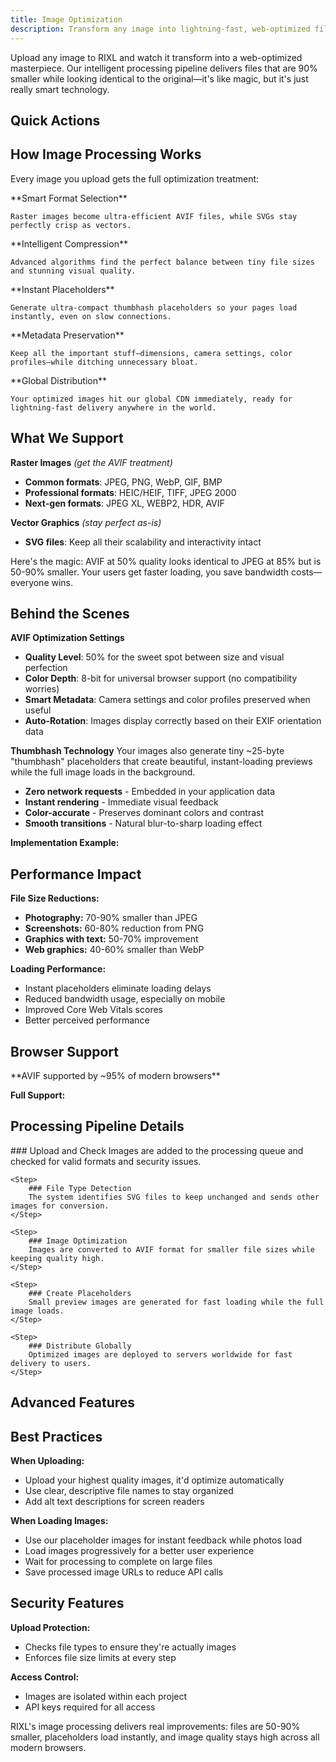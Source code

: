 ```yaml
---
title: Image Optimization
description: Transform any image into lightning-fast, web-optimized files. AVIF compression, smart placeholders, and global delivery—all automatic.
---
```



Upload any image to RIXL and watch it transform into a web-optimized masterpiece. Our intelligent processing pipeline delivers files that are 90% smaller while looking identical to the original—it's like magic, but it's just really smart technology.

## Quick Actions

<div className="grid gap-6 sm:grid-cols-2 lg:grid-cols-3">
  <InteractiveCard
    title="Upload Images"
    description="Start uploading and optimizing your images now."
    href="/docs/dashboard/media"
    icon="Upload"
  />
  <InteractiveCard
    title="API Integration"
    description="Integrate image optimization into your applications."
    href="/docs/api-reference"
    icon="Code"
  />
  <InteractiveCard
    title="Bulk Upload"
    description="Process multiple images efficiently with batch operations."
    href="/docs/uploads/bulk-uploads"
    icon="Archive"
  />
</div>

## How Image Processing Works

Every image you upload gets the full optimization treatment:

<Steps>
  <Step>
    **Smart Format Selection** 
    
    Raster images become ultra-efficient AVIF files, while SVGs stay perfectly crisp as vectors.
  </Step>
  <Step>
    **Intelligent Compression** 
    
    Advanced algorithms find the perfect balance between tiny file sizes and stunning visual quality.
  </Step>
  <Step>
    **Instant Placeholders** 
    
    Generate ultra-compact thumbhash placeholders so your pages load instantly, even on slow connections.
  </Step>
  <Step>
    **Metadata Preservation** 
    
    Keep all the important stuff—dimensions, camera settings, color profiles—while ditching unnecessary bloat.
  </Step>
  <Step>
    **Global Distribution** 
    
    Your optimized images hit our global CDN immediately, ready for lightning-fast delivery anywhere in the world.
  </Step>
</Steps>

## What We Support

**Raster Images** *(get the AVIF treatment)*
- **Common formats**: JPEG, PNG, WebP, GIF, BMP
- **Professional formats**: HEIC/HEIF, TIFF, JPEG 2000
- **Next-gen formats**: JPEG XL, WEBP2, HDR, AVIF

**Vector Graphics** *(stay perfect as-is)*
- **SVG files**: Keep all their scalability and interactivity intact

<Callout type="info" title="The AVIF Advantage">
  Here's the magic: AVIF at 50% quality looks identical to JPEG at 85% but is 50-90% smaller. Your users get faster loading, you save bandwidth costs—everyone wins.
</Callout>

## Behind the Scenes

**AVIF Optimization Settings**
- **Quality Level**: 50% for the sweet spot between size and visual perfection
- **Color Depth**: 8-bit for universal browser support (no compatibility worries)
- **Smart Metadata**: Camera settings and color profiles preserved when useful
- **Auto-Rotation**: Images display correctly based on their EXIF orientation data

**Thumbhash Technology**
Your images also generate tiny ~25-byte "thumbhash" placeholders that create beautiful, instant-loading previews while the full image loads in the background.

- **Zero network requests** - Embedded in your application data
- **Instant rendering** - Immediate visual feedback
- **Color-accurate** - Preserves dominant colors and contrast
- **Smooth transitions** - Natural blur-to-sharp loading effect

**Implementation Example:**

[//]: # (```md)

[//]: # (We can have an implementation example here)

[//]: # (```)

## Performance Impact

**File Size Reductions:**
- **Photography:** 70-90% smaller than JPEG
- **Screenshots:** 60-80% reduction from PNG
- **Graphics with text:** 50-70% improvement
- **Web graphics:** 40-60% smaller than WebP

**Loading Performance:**
- Instant placeholders eliminate loading delays
- Reduced bandwidth usage, especially on mobile
- Improved Core Web Vitals scores
- Better perceived performance

## Browser Support

<Callout type="info">
    **AVIF supported by ~95% of modern browsers**
</Callout>

**Full Support:**

[//]: # ([//]: # I need to check for broswer compatibility rate)

## Processing Pipeline Details

<Steps>
    <Step>
        ### Upload and Check
        Images are added to the processing queue and checked for valid formats and security issues.
    </Step>

    <Step>
        ### File Type Detection
        The system identifies SVG files to keep unchanged and sends other images for conversion.
    </Step>

    <Step>
        ### Image Optimization
        Images are converted to AVIF format for smaller file sizes while keeping quality high.
    </Step>

    <Step>
        ### Create Placeholders
        Small preview images are generated for fast loading while the full image loads.
    </Step>

    <Step>
        ### Distribute Globally
        Optimized images are deployed to servers worldwide for fast delivery to users.
    </Step>
</Steps>

## Advanced Features

<div className="grid gap-6 sm:grid-cols-2 mt-6">
    <InfoCard
        title="Auto-Rotate Images"
        description="Automatically fixes rotated photos based on camera data"
    />
    <InfoCard
        title="Keep Photo Details"
        description="Preserves camera settings, location data, and color information"
    />
    <InfoCard
        title="Fast Global Delivery"
        description="Updates images instantly on servers worldwide"
    />
    <InfoCard
        title="Content Checking"
        description="Scans uploads to ensure they meet content guidelines"
    />
</div>

## Best Practices

**When Uploading:**
- Upload your highest quality images, it'd optimize automatically
- Use clear, descriptive file names to stay organized
- Add alt text descriptions for screen readers

**When Loading Images:**
- Use our placeholder images for instant feedback while photos load
- Load images progressively for a better user experience
- Wait for processing to complete on large files
- Save processed image URLs to reduce API calls

## Security Features

**Upload Protection:**
- Checks file types to ensure they're actually images
- Enforces file size limits at every step

**Access Control:**
- Images are isolated within each project
- API keys required for all access

<Callout type="success">
    RIXL's image processing delivers real improvements: files are 50-90% smaller,
    placeholders load instantly, and image quality stays high across all modern browsers.
</Callout>